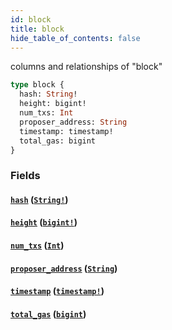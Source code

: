 ```yaml
---
id: block
title: block
hide_table_of_contents: false
---
```


columns and relationships of "block"

```graphql
type block {
  hash: String!
  height: bigint!
  num_txs: Int
  proposer_address: String
  timestamp: timestamp!
  total_gas: bigint
}
```

### Fields

#### [`hash`](#) ([`String!`](/07-graphql/scalars/string))

#### [`height`](#) ([`bigint!`](/07-graphql/scalars/bigint))

#### [`num_txs`](#) ([`Int`](/07-graphql/scalars/int))

#### [`proposer_address`](#) ([`String`](/07-graphql/scalars/string))

#### [`timestamp`](#) ([`timestamp!`](/07-graphql/scalars/timestamp))

#### [`total_gas`](#) ([`bigint`](/07-graphql/scalars/bigint))
